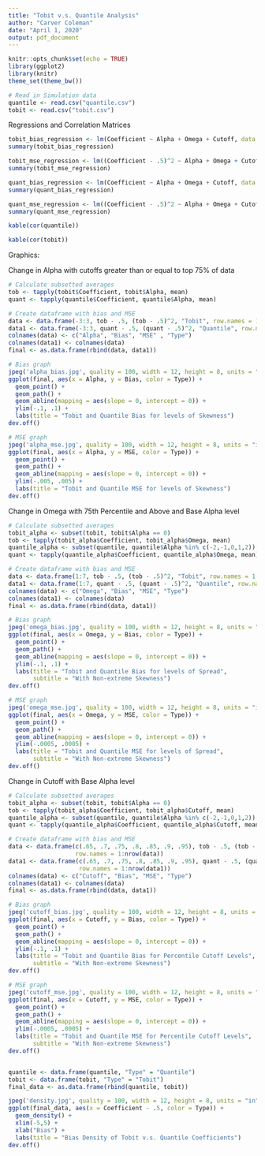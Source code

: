 ---
title: "Tobit v.s. Quantile Analysis"
author: "Carver Coleman"
date: "April 1, 2020"
output: pdf_document
---

```{r setup, include=FALSE}
knitr::opts_chunk$set(echo = TRUE)
library(ggplot2)
library(knitr)
theme_set(theme_bw())
```

```{r echo = FALSE}
# Read in Simulation data
quantile <- read.csv("quantile.csv")
tobit <- read.csv("tobit.csv")
```

Regressions and Correlation Matrices
```{r}
tobit_bias_regression <- lm(Coefficient ~ Alpha + Omega + Cutoff, data = tobit)
summary(tobit_bias_regression)

tobit_mse_regression <- lm((Coefficient - .5)^2 ~ Alpha + Omega + Cutoff, data = tobit)
summary(tobit_mse_regression)

quant_bias_regression <- lm(Coefficient ~ Alpha + Omega + Cutoff, data = quantile)
summary(quant_bias_regression)

quant_mse_regression <- lm((Coefficient - .5)^2 ~ Alpha + Omega + Cutoff, data = quantile)
summary(quant_mse_regression)

kable(cor(quantile))

kable(cor(tobit))
```

Graphics:

Change in Alpha with cutoffs greater than or equal to top 75% of data
```{r}
# Calculate subsetted averages
tob <- tapply(tobit$Coefficient, tobit$Alpha, mean)
quant <- tapply(quantile$Coefficient, quantile$Alpha, mean)

# Create dataframe with bias and MSE
data <- data.frame(-3:3, tob - .5, (tob - .5)^2, "Tobit", row.names = 1:7)
data1 <- data.frame(-3:3, quant - .5, (quant - .5)^2, "Quantile", row.names = 1:nrow(data))
colnames(data) <- c("Alpha", "Bias", "MSE" , "Type")
colnames(data1) <- colnames(data)
final <- as.data.frame(rbind(data, data1))

# Bias graph
jpeg('alpha_bias.jpg', quality = 100, width = 12, height = 8, units = "in", res = 300)
ggplot(final, aes(x = Alpha, y = Bias, color = Type)) +
  geom_point() +
  geom_path() + 
  geom_abline(mapping = aes(slope = 0, intercept = 0)) + 
  ylim(-.1, .1) + 
  labs(title = "Tobit and Quantile Bias for levels of Skewness")
dev.off()

# MSE graph
jpeg('alpha_mse.jpg', quality = 100, width = 12, height = 8, units = "in", res = 300)
ggplot(final, aes(x = Alpha, y = MSE, color = Type)) +
  geom_point() +
  geom_path() + 
  geom_abline(mapping = aes(slope = 0, intercept = 0)) + 
  ylim(-.005, .005) + 
  labs(title = "Tobit and Quantile MSE for levels of Skewness")
dev.off()

```
Change in Omega with 75th Percentile and Above and Base Alpha level
```{r}
# Calculate subsetted averages
tobit_alpha <- subset(tobit, tobit$Alpha == 0)
tob <- tapply(tobit_alpha$Coefficient, tobit_alpha$Omega, mean)
quantile_alpha <- subset(quantile, quantile$Alpha %in% c(-2,-1,0,1,2))
quant <- tapply(quantile_alpha$Coefficient, quantile_alpha$Omega, mean)

# Create dataframe with bias and MSE
data <- data.frame(1:7, tob - .5, (tob - .5)^2, "Tobit", row.names = 1:nrow(data))
data1 <- data.frame(1:7, quant - .5, (quant - .5)^2, "Quantile", row.names = 1:nrow(data1))
colnames(data) <- c("Omega", "Bias", "MSE", "Type")
colnames(data1) <- colnames(data)
final <- as.data.frame(rbind(data, data1))

# Bias graph
jpeg('omega_bias.jpg', quality = 100, width = 12, height = 8, units = "in", res = 300)
ggplot(final, aes(x = Omega, y = Bias, color = Type)) +
  geom_point() +
  geom_path() + 
  geom_abline(mapping = aes(slope = 0, intercept = 0)) + 
  ylim(-.1, .1) + 
  labs(title = "Tobit and Quantile Bias for levels of Spread",
       subtitle = "With Non-extreme Skewness")
dev.off()

# MSE graph
jpeg('omega_mse.jpg', quality = 100, width = 12, height = 8, units = "in", res = 300)
ggplot(final, aes(x = Omega, y = MSE, color = Type)) +
  geom_point() +
  geom_path() + 
  geom_abline(mapping = aes(slope = 0, intercept = 0)) + 
  ylim(-.0005, .0005) + 
  labs(title = "Tobit and Quantile MSE for levels of Spread",
       subtitle = "With Non-extreme Skewness")
dev.off()

```
Change in Cutoff with Base Alpha level
```{r}
# Calculate subsetted averages
tobit_alpha <- subset(tobit, tobit$Alpha == 0)
tob <- tapply(tobit_alpha$Coefficient, tobit_alpha$Cutoff, mean)
quantile_alpha <- subset(quantile, quantile$Alpha %in% c(-2,-1,0,1,2))
quant <- tapply(quantile_alpha$Coefficient, quantile_alpha$Cutoff, mean)

# Create dataframe with bias and MSE
data <- data.frame(c(.65, .7, .75, .8, .85, .9, .95), tob - .5, (tob - .5)^2, "Tobit", 
                   row.names = 1:nrow(data))
data1 <- data.frame(c(.65, .7, .75, .8, .85, .9, .95), quant - .5, (quant - .5)^2, "Quantile", 
                    row.names = 1:nrow(data1))
colnames(data) <- c("Cutoff", "Bias", "MSE", "Type")
colnames(data1) <- colnames(data)
final <- as.data.frame(rbind(data, data1))

# Bias graph
jpeg('cutoff_bias.jpg', quality = 100, width = 12, height = 8, units = "in", res = 300)
ggplot(final, aes(x = Cutoff, y = Bias, color = Type)) +
  geom_point() +
  geom_path() + 
  geom_abline(mapping = aes(slope = 0, intercept = 0)) + 
  ylim(-.1, .1) + 
  labs(title = "Tobit and Quantile Bias for Percentile Cutoff Levels",
       subtitle = "With Non-extreme Skewness")
dev.off()

# MSE graph
jpeg('cutoff_mse.jpg', quality = 100, width = 12, height = 8, units = "in", res = 300)
ggplot(final, aes(x = Cutoff, y = MSE, color = Type)) +
  geom_point() +
  geom_path() + 
  geom_abline(mapping = aes(slope = 0, intercept = 0)) + 
  ylim(-.0005, .0005) + 
  labs(title = "Tobit and Quantile MSE for Percentile Cutoff Levels",
       subtitle = "With Non-extreme Skewness")
dev.off()



```


```{r}
quantile <- data.frame(quantile, "Type" = "Quantile")
tobit <- data.frame(tobit, "Type" = "Tobit")
final_data <- as.data.frame(rbind(quantile, tobit))

jpeg('density.jpg', quality = 100, width = 12, height = 8, units = "in", res = 300)
ggplot(final_data, aes(x = Coefficient - .5, color = Type)) +
  geom_density() +
  xlim(-5,5) +
  xlab("Bias") +
  labs(title = "Bias Density of Tobit v.s. Quantile Coefficients")
dev.off()
```
